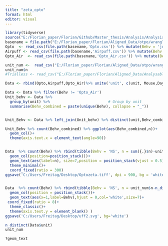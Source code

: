 ```yaml
---
title: "zeta_opto"
format: html
editor: visual
---
```


```r
library(tidyverse)
source("E:/Florian_paper/Florian/Github/Master_thesis/Analysis/Analysis/Master_helper.R")
basename = file.path("E:/Florian_paper/Florian/Aligned_Data/otpo/wrangled_Data/Zetatests")
Opto  <- read_csv(file.path(basename,'Opto.csv')) %>% mutate(Behv = 'justOpto')
Airpuff <- read_csv(file.path(basename,'Airpuff.csv')) %>% mutate(Behv = 'Airpuff')
Opto_Air  <- read_csv(file.path(basename,'Opto_Air.csv')) %>% mutate(Behv = 'Opto_Air')

unit_num <-  read_csv("E:/Florian_paper/Florian/Aligned_Data/otpo/wrangled_Data/Zetadata.csv") %>% unite('c2', c(Mouse,Day,cluster_id)) %>% distinct(c2) %>% summarise( n= n()) 
unit_num$n
#Trialless <- read_csv("E:/Florian_paper/Florian/Aligned_Data/Analysable_data/wrangled_Data/R_outputs/Trialless.csv")

Data <- rbind(Opto,Airpuff,Opto_Air)%>% unite('unit', c(unit, Mouse,Day))  %>% filter(p_val < 0.05/3) %>% select(-'...1')

```

```r

Data <- Data %>% filter(Behv != 'Opto_Air')
Unit_behv <- Data %>%
  group_by(unit) %>%                          # Group by unit
  summarise(Behv_combined = paste(unique(Behv), collapse = "_"))


Unit_Behv <- Data %>% left_join(Unit_behv) %>% distinct(unit,Behv_combined) 

Unit_Behv %>% count(Behv_combined) %>% ggplot(aes(Behv_combined,n))+
  geom_col()+
  theme(axis.text.x = element_text(angle=90))


Data  %>% count(Behv) %>% rbind(tibble(Behv = 'NS', n = sum({.}$n)-unit_num$n)) %>% mutate(new='x')%>%   mutate(Behv = factor(Behv, levels = c('Opto_Air', 'Airpuff', 'justOpto', 'NS'))) %>% ggplot(aes(n,new,fill=Behv, group=Behv))+
  geom_col(position=position_stack())+
  geom_text(aes(label=n), size=7,position = position_stack(vjust = 0.5))+
  theme_minimal()+
  coord_fixed(ratio = 300)
ggsave('C:/Users/Freitag/Desktop/Optozeta.tiff', dpi = 900, bg = 'white')


Data  %>% count(Behv) %>% rbind(tibble(Behv = 'NS', n = unit_num$n-n_distinct(Data$unit))) %>% mutate(new='x')%>% mutate(nperc = (n / unit_num$n)*100) %>%   mutate(Behv = factor(Behv, levels = c('Opto_Air', 'Airpuff', 'justOpto', 'NS'))) %>% ggplot(aes(nperc,Behv))+
  geom_col(position = position_stack())+
  geom_text(aes(x=1,label=Behv),hjust = 0,col='white',size=7)+
 coord_fixed(ratio = 8)+
  theme_classic()+
  theme(axis.text.y = element_blank() )
ggsave('C:/Users/Freitag/Desktop/uff2.svg', bg='white')

n_distinct(Data$unit)
unit_num

?geom_text
```

